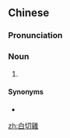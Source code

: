 {{also|白切鸡}}
==Chinese==
{{zh-forms|s=白切鸡}}
{{wikipedia|lang=zh}}
{{wikipedia|lang=yue}}

===Pronunciation===
{{zh-pron
|m=báiqiējī
|c=baak6 cit3 gai1
|cat=n
}}

===Noun===
{{zh-noun}}

# {{w|white cut chicken}} {{gloss|a popular Cantonese dish}}

====Synonyms====
* {{zh-l|白斬雞}}

{{zh-cat|Foods}}

[[zh:白切雞]]